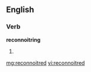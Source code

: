 ==English==
===Verb===
'''reconnoitring'''
# {{past of|[[reconnoitre]]}}

[[mg:reconnoitred]]
[[vi:reconnoitred]]